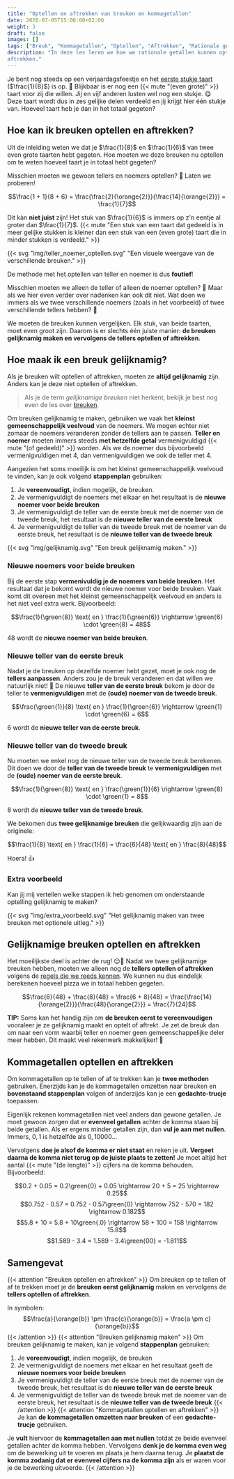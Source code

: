 ```yaml
---
title: "Optellen en aftrekken van breuken en kommagetallen"
date: 2020-07-05T15:00:00+02:00
weight: 3
draft: false
images: []
tags: ["Breuk", "Kommagetallen", "Optellen", "Aftrekken", "Rationale getallen", "Bewerkingen"]
description: "In deze les leren we hoe we rationale getallen kunnen optellen en
aftrekken."
---
```

Je bent nog steeds op een verjaardagsfeestje en het [eerste stukje taart](../breuken/) ($\frac{1}{8}$) is op. 🍰 Blijkbaar is er nog een {{< mute "(even grote)" >}} taart voor zij die willen. Jij en vijf anderen lusten wel nog een stukje. 😋 Deze taart wordt dus in zes gelijke delen verdeeld en jij krijgt hier één stukje van. Hoeveel taart heb je dan in het totaal gegeten? 

## Hoe kan ik breuken optellen en aftrekken?
Uit de inleiding weten we dat je $\frac{1}{8}$ en $\frac{1}{6}$ van twee even grote taarten hebt gegeten. Hoe moeten we deze breuken nu optellen om te weten hoeveel taart je in totaal hebt gegeten?

Misschien moeten we gewoon tellers en noemers optellen? 🧐 Laten we proberen!

$$\frac{1 + 1}{8 + 6} = \frac{\frac{2}{\orange{2}}}{\frac{14}{\orange{2}}} = \frac{1}{7}$$ 

Dit kàn **niet juist** zijn! Het stuk van $\frac{1}{6}$ is immers op z'n eentje al groter dan $\frac{1}{7}$. {{< mute "Een stuk van een taart dat gedeeld is in meer gelijke stukken is kleiner dan een stuk van een (even grote) taart die in minder stukken is verdeeld." >}} 

{{< svg "img/teller_noemer_optellen.svg" "Een visuele weergave van de verschillende breuken." >}}

De methode met het optellen van teller en noemer is dus **foutief**!

Misschien moeten we alleen de teller of alleen de noemer optellen? 🤨 Maar als we hier even verder over nadenken kan ook dit niet. Wat doen we immers als we twee verschillende noemers (zoals in het voorbeeld) of twee verschillende tellers hebben? 🤔

We moeten de breuken kunnen vergelijken. Elk stuk, van beide taarten, moet even groot zijn. Daarom is er slechts één juiste manier: **de breuken gelijknamig maken en vervolgens de tellers optellen of aftrekken**.

## Hoe maak ik een breuk gelijknamig?
Als je breuken wilt optellen of aftrekken, moeten ze **altijd gelijknamig** zijn. Anders kan je deze niet optellen of aftrekken.

> Als je de term *gelijknamige breuken* niet herkent, bekijk je best nog even de les over [breuken](../breuken/).

Om breuken gelijknamig te maken, gebruiken we vaak het **kleinst gemeenschappelijk veelvoud** van de noemers. We mogen echter niet zomaar de noemers veranderen zonder de tellers aan te passen. **Teller en noemer** moeten immers steeds **met hetzelfde getal** vermenigvuldigd {{< mute "(of gedeeld)" >}} worden. Als we de noemer dus bijvoorbeeld vermenigvuldigen met $4$, dan vermenigvuldigen we ook de teller met $4$.

Aangezien het soms moeilijk is om het kleinst gemeenschappelijk veelvoud te vinden, kan je ook volgend **stappenplan** gebruiken:
1. Je **vereenvoudigt**, indien mogelijk, de breuken.
2. Je vermenigvuldigt de noemers met elkaar en het resultaat is de **nieuwe noemer voor beide breuken**
3. Je vermenigvuldigt de teller van de eerste breuk met de noemer van de tweede breuk, het resultaat is de **nieuwe teller van de eerste breuk**
4. Je vermenigvuldigt de teller van de tweede breuk met de noemer van de eerste breuk, het resultaat is de **nieuwe teller van de tweede breuk**

{{< svg "img/gelijknamig.svg" "Een breuk gelijknamig maken." >}}

### Nieuwe noemers voor beide breuken
Bij de eerste stap **vermenivuldig je de noemers van beide breuken**. Het resultaat dat je bekomt wordt de nieuwe noemer voor beide breuken. Vaak komt dit overeen met het kleinst gemeenschappelijk veelvoud en anders is het niet veel extra werk. Bijvoorbeeld:

$$\frac{1}{\green{8}} \text{ en } \frac{1}{\green{6}} \rightarrow \green{6} \cdot \green{8} = 48$$ 

$48$ wordt de **nieuwe noemer van beide breuken**.

### Nieuwe teller van de eerste breuk
Nadat je de breuken op dezelfde noemer hebt gezet, moet je ook nog de **tellers aanpassen**. Anders zou je de breuk veranderen en dat willen we natuurlijk niet! 🙅 De nieuwe **teller van de eerste breuk** bekom je door de teller te **vermenigvuldigen** met de **(oude) noemer van de tweede breuk**.

$$\frac{\green{1}}{8} \text{ en } \frac{1}{\green{6}} \rightarrow \green{1} \cdot \green{6} = 6$$

$6$ wordt de **nieuwe teller van de eerste breuk**.

### Nieuwe teller van de tweede breuk
Nu moeten we enkel nog de nieuwe teller van de tweede breuk berekenen. Dit doen we door de **teller van de tweede breuk** te **vermenigvuldigen** met de **(oude) noemer van de eerste breuk**.

$$\frac{1}{\green{8}} \text{ en } \frac{\green{1}}{6} \rightarrow \green{8} \cdot \green{1} = 8$$

$8$ wordt de **nieuwe teller van de tweede breuk**. 

We bekomen dus **twee gelijknamige breuken** die gelijkwaardig zijn aan de originele: 

$$\frac{1}{8} \text{ en } \frac{1}{6} = \frac{6}{48} \text{ en } \frac{8}{48}$$

Hoera! 👍

### Extra voorbeeld
Kan jij mij vertellen welke stappen ik heb genomen om onderstaande optelling gelijknamig te maken?

{{< svg "img/extra_voorbeeld.svg" "Het gelijknamig maken van twee breuken met optionele uitleg." >}}

## Gelijknamige breuken optellen en aftrekken
Het moeilijkste deel is achter de rug! 😌🎉 Nadat we twee gelijknamige breuken hebben, moeten we alleen nog de **tellers optellen of aftrekken** volgens de [regels die we reeds kennen](../rekenen_gehele_getallen). We kunnen nu dus eindelijk berekenen hoeveel pizza we in totaal hebben gegeten.

$$\frac{6}{48} + \frac{8}{48} = \frac{6 + 8}{48} = \frac{\frac{14}{\orange{2}}}{\frac{48}{\orange{2}}} = \frac{7}{24}$$ 

**TIP:** Soms kan het handig zijn om **de breuken eerst te vereenvoudigen** vooraleer je ze gelijknamig maakt en optelt of aftrekt. Je zet de breuk dan om naar een vorm waarbij teller en noemer geen gemeenschappelijke deler meer hebben. Dit maakt veel rekenwerk makkelijker! 💪

## Kommagetallen optellen en aftrekken
Om kommagetallen op te tellen of af te trekken kan je **twee methoden** gebruiken. Enerzijds kan je de kommagetallen omzetten naar breuken en **bovenstaand stappenplan** volgen of anderzijds kan je een **gedachte-trucje** toepassen.

Eigenlijk rekenen kommagetallen niet veel anders dan gewone getallen. Je moet gewoon zorgen dat er **evenveel getallen** achter de komma staan bij beide getallen. Als er ergens minder getallen zijn, dan **vul je aan met nullen**. Immers, $0{,}1$ is hetzelfde als $0{,}10000...$ 

Vervolgens **doe je alsof de komma er niet staat** en reken je uit. **Vergeet daarna de komma niet terug op de juiste plaats te zetten!** Je moet altijd het aantal {{< mute "(de lengte)" >}} cijfers na de komma behouden. Bijvoorbeeld:

$$0.2 + 0.05 = 0.2\green{0} + 0.05 \rightarrow 20 + 5 = 25 \rightarrow 0.25$$
$$0.752 - 0.57 = 0.752 - 0.57\green{0} \rightarrow 752 - 570 = 182 \rightarrow 0.182$$
$$5.8 + 10 = 5.8 + 10\green{.0} \rightarrow 58 + 100 = 158 \rightarrow 15.8$$
$$1.589 - 3.4 = 1.589 - 3.4\green{00} = -1.811$$
 

## Samengevat
{{< attention "Breuken optellen en aftrekken" >}}
Om breuken op te tellen of af te trekken moet je de **breuken eerst gelijknamig** maken en vervolgens de **tellers optellen of aftrekken**.

In symbolen:
$$\frac{a}{\orange{b}} \pm \frac{c}{\orange{b}} = \frac{a \pm c}{\orange{b}}$$
{{< /attention >}}
{{< attention "Breuken gelijknamig maken" >}}
Om breuken gelijknamig te maken, kan je volgend **stappenplan** gebruiken:
1. Je **vereenvoudigt**, indien mogelijk, de breuken
2. Je vermenigvuldigt de noemers met elkaar en het resultaat geeft de **nieuwe noemers voor beide breuken**
3. Je vermenigvuldigt de teller van de eerste breuk met de noemer van de tweede breuk, het resultaat is de **nieuwe teller van de eerste breuk**
4. Je vermenigvuldigt de teller van de tweede breuk met de noemer van de eerste breuk, het resultaat is de **nieuwe teller van de tweede breuk**
{{< /attention >}}
{{< attention "Kommagetallen optellen en aftrekken" >}}
Je kan **de kommagetallen omzetten naar breuken** of een **gedachte-trucje** gebruiken. 

Je **vult** hiervoor de **kommagetallen aan met nullen** totdat ze beide evenveel getallen achter de komma hebben. Vervolgens **denk je de komma even weg** om de bewerking uit te voeren en plaats je hem daarna terug. Je **plaatst de komma zodanig dat er evenveel cijfers na de komma zijn** als er waren voor je de bewerking uitvoerde.
{{< /attention >}}